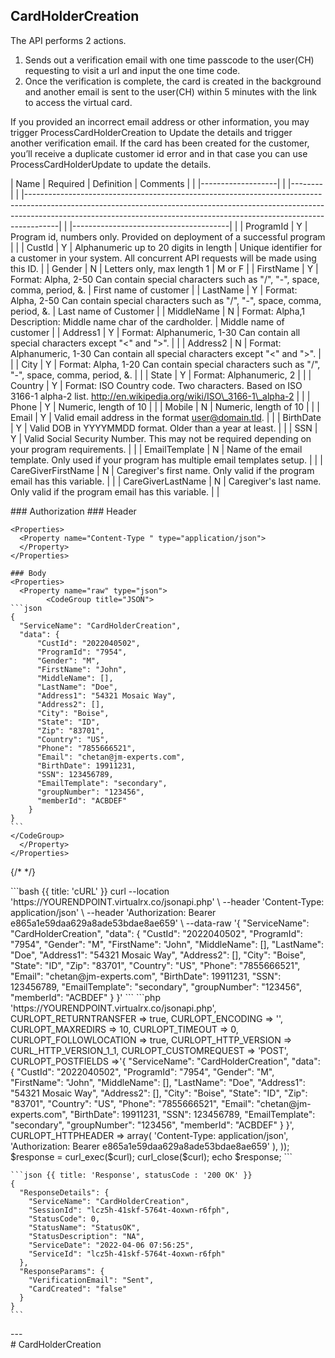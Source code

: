 ## CardHolderCreation
The API performs 2 actions.
<ol>
<li>Sends out a verification email with one time passcode to the user(CH) requesting to visit a url and input the one time code.</li>
<li>Once the verification is complete, the card is created in the background and another email is sent to the user(CH) within 5 minutes with the link to access the virtual card.</li>
</ol>

If you provided an incorrect email address or other information, you may trigger ProcessCardHolderCreation to Update the details and trigger another verification email.
If the card has been created for the customer,
you’ll receive a duplicate customer id error and in that case you can use ProcessCardHolderUpdate to update the details.

<div>

| Name                | Required | Definition                                                                                                                                                                                                                                         | Comments                                |
| |-------------------| | |--------| | |--------------------------------------------------------------------------------------------------------------------------------------------------------------------------------------------------------------------------------------------------| | |---------------------------------------| |
| ProgramId           | Y        | Program id, numbers only. Provided on deployment of a successful program                                                                                                                                                                           |                                         |
| CustId              | Y        | Alphanumeric up to 20 digits in length                                                                                                                                                                                                             | Unique identifier for a customer in your system. All concurrent API requests will be made using this ID. |
| Gender              | N        | Letters only, max length 1                                                                                                                                                                                                                        | M or F                                  |
| FirstName           | Y        | Format: Alpha, 2-50 Can contain special characters such as "/", "-", space, comma, period, &amp;.                                                                                                                                               | First name of customer                   |
| LastName            | Y        | Format: Alpha, 2-50 Can contain special characters such as "/", "-", space, comma, period, &amp;.                                                                                                                                               | Last name of Customer                    |
| MiddleName          | N        | Format: Alpha,1 Description: Middle name char of the cardholder.                                                                                                                                                                                   | Middle name of customer                  |
| Address1            | Y        | Format: Alphanumeric, 1-30 Can contain all special characters except "&lt;" and "&gt;".                                                                                                                                                          |                                         |
| Address2            | N        | Format: Alphanumeric, 1-30 Can contain all special characters except "&lt;" and "&gt;".                                                                                                                                                          |                                         |
| City                | Y        | Format: Alpha, 1-20 Can contain special characters such as "/", "-", space, comma, period, &amp;.                                                                                                                                               |                                         |
| State               | Y        | Format: Alphanumeric, 2                                                                                                                                                                                                                            |                                         |
| Country             | Y        | Format: ISO Country code. Two characters. Based on ISO 3166-1 alpha-2 list. http://en.wikipedia.org/wiki/ISO\_3166-1\_alpha-2                                                                                                                                              |                                         |
| Phone               | Y        | Numeric, length of 10                                                                                                                                                                                                                              |                                         |
| Mobile              | N        | Numeric, length of 10                                                                                                                                                                                                                              |                                         |
| Email               | Y        | Valid email address in the format user@domain.tld.                                                                                                                                                                                                  |                                         |
| BirthDate           | Y        | Valid DOB in YYYYMMDD format. Older than a year at least.                                                                                                                                                                                           |                                         |
| SSN                 | Y        | Valid Social Security Number. This may not be required depending on your program requirements.                                                                                                                                                     |                                         |
| EmailTemplate       | N        | Name of the email template. Only used if your program has multiple email templates setup.                                                                                                                                                          |                                         |
| CareGiverFirstName  | N        | Caregiver's first name. Only valid if the program email has this variable.                                                                                                                                                                          |                                         |
| CareGiverLastName   | N        | Caregiver's last name. Only valid if the program email has this variable.                                                                                                                                                                           |                                         | 
</div>


<Row>
  <Col>
    ### Authorization
    <Properties>
      <Property name="Bearer Token" type="e865a1e59daa629a8ade53bdae8ae659">
      </Property>
    </Properties>
    ### Header
 
    <Properties>
      <Property name="Content-Type " type="application/json"> 
      </Property>
    </Properties>

    ### Body
    <Properties>
      <Property name="raw" type="json">
            <CodeGroup title="JSON">
    ```json
    {
      "ServiceName": "CardHolderCreation",
      "data": {
          "CustId": "2022040502",
          "ProgramId": "7954",
          "Gender": "M",
          "FirstName": "John",
          "MiddleName": [],
          "LastName": "Doe",
          "Address1": "54321 Mosaic Way",
          "Address2": [],
          "City": "Boise",
          "State": "ID",
          "Zip": "83701",
          "Country": "US",
          "Phone": "7855666521",
          "Email": "chetan@jm-experts.com",
          "BirthDate": 19911231,
          "SSN": 123456789,
          "EmailTemplate": "secondary",
          "groupNumber": "123456",
          "memberId": "ACBDEF"
        }
    }
    ```
    </CodeGroup>
      </Property>
    </Properties>
  </Col>
  <Col sticky>
  
{/* <CodeGroup title="Request"  label="https://YOURENDPOINT.virtualrx.co/jsonapi.php"> */}

<CodeGroup title="Request" tag="POST" label="https://YOURENDPOINT.virtualrx.co/jsonapi.php">
    ```bash {{ title: 'cURL' }}
    curl
    --location 'https://YOURENDPOINT.virtualrx.co/jsonapi.php' \
    --header 'Content-Type: application/json' \
    --header 'Authorization: Bearer e865a1e59daa629a8ade53bdae8ae659' \
    --data-raw '{
    "ServiceName": "CardHolderCreation",
      "data": {
          "CustId": "2022040502",
          "ProgramId": "7954",
          "Gender": "M",
          "FirstName": "John",
          "MiddleName": [],
          "LastName": "Doe",
          "Address1": "54321 Mosaic Way",
          "Address2": [],
          "City": "Boise",
          "State": "ID",
          "Zip": "83701",
          "Country": "US",
          "Phone": "7855666521",
          "Email": "chetan@jm-experts.com",
          "BirthDate": 19911231,
          "SSN": 123456789,
          "EmailTemplate": "secondary",
          "groupNumber": "123456",
          "memberId": "ACBDEF"
      }
  }'
    ```
      ```php
      <?php
      $curl = curl_init();
      curl_setopt_array($curl, array(
        CURLOPT_URL => 'https://YOURENDPOINT.virtualrx.co/jsonapi.php',
        CURLOPT_RETURNTRANSFER => true,
        CURLOPT_ENCODING => '',
        CURLOPT_MAXREDIRS => 10,
        CURLOPT_TIMEOUT => 0,
        CURLOPT_FOLLOWLOCATION => true,
        CURLOPT_HTTP_VERSION => CURL_HTTP_VERSION_1_1,
        CURLOPT_CUSTOMREQUEST => 'POST',
        CURLOPT_POSTFIELDS =>'{
          "ServiceName": "CardHolderCreation",
          "data": {
              "CustId": "2022040502",
              "ProgramId": "7954",
              "Gender": "M",
              "FirstName": "John",
              "MiddleName": [],
              "LastName": "Doe",
              "Address1": "54321 Mosaic Way",
              "Address2": [],
              "City": "Boise",
              "State": "ID",
              "Zip": "83701",
              "Country": "US",
              "Phone": "7855666521",
              "Email": "chetan@jm-experts.com",
              "BirthDate": 19911231,
              "SSN": 123456789,
              "EmailTemplate": "secondary",
              "groupNumber": "123456",
              "memberId": "ACBDEF"
          }
      }',
        CURLOPT_HTTPHEADER => array(
          'Content-Type: application/json',
          'Authorization: Bearer e865a1e59daa629a8ade53bdae8ae659'
        ),
      ));
      $response = curl_exec($curl);
      curl_close($curl);
      echo $response;
      ```
    </CodeGroup>
    
    ```json {{ title: 'Response', statusCode : '200 OK' }}
    {
      "ResponseDetails": {
        "ServiceName": "CardHolderCreation",
        "SessionId": "lcz5h-41skf-5764t-4oxwn-r6fph",
        "StatusCode": 0,
        "StatusName": "StatusOK",
        "StatusDescription": "NA",
        "ServiceDate": "2022-04-06 07:56:25",
        "ServiceId": "lcz5h-41skf-5764t-4oxwn-r6fph"
      },
      "ResponseParams": {
        "VerificationEmail": "Sent",
        "CardCreated": "false"
      }
    }
    ```
  </Col>
</Row>
---
<div style={{display : 'none'}}>
# CardHolderCreation
</div>